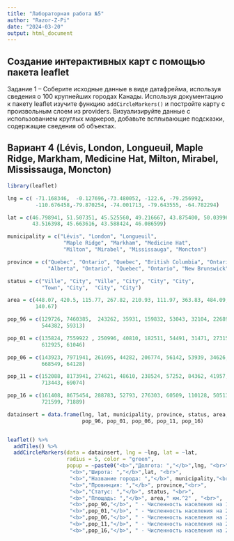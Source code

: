 ```yaml
---
title: "Лабораторная работа №5"
author: "Razor-Z-Pi"
date: "2024-03-20"
output: html_document
---
```


##  Создание интерактивных карт с помощью пакета leaflet

Задание 1 – Соберите исходные данные в виде датафрейма, используя сведения о 100 крупнейших городах Канады. Используя документацию к пакету leaflet изучите функцию `addCircleMarkers()` и постройте карту с произвольным слоем из providers. Визуализируйте данные с использованием круглых маркеров, добавьте всплывающие подсказки, содержащие сведения об объектах.

## Вариант 4 (Lévis, London, Longueuil, Maple Ridge, Markham, Medicine Hat, Milton, Mirabel, Mississauga, Moncton)

```r
library(leaflet)

lng = c( -71.168346,  -0.127696,-73.480052, -122.6, -79.256992, 
         -110.676458,-79.870254, -74.001713, -79.643555, -64.782294)

lat = c(46.798941, 51.507351, 45.525560, 49.216667, 43.875400, 50.039968,  
        43.516398, 45.663616, 43.588424, 46.086599)

municipality = c("Lévis", "London", "Longueuil", 
                  "Maple Ridge", "Markham", "Medicine Hat", 
                  "Milton", "Mirabel", "Mississauga", "Moncton")

province = c("Quebec", "Ontario", "Quebec", "British Columbia", "Ontario", 
             "Alberta", "Ontario", "Quebec", "Ontario", "New Brunswick")

status = c("Ville", "City", "Ville", "City", "City", "City", 
           "Town", "City", 	"City", "City")

area = c(448.07, 420.5, 115.77, 267.82, 210.93, 111.97, 363.83, 484.09, 292.74,
         140.67)

pop_96 = c(129726, 7460385,  243262, 35931, 159832, 53043, 32104, 22689,
           544382, 59313)

pop_01 = c(135824, 7559922 , 250996, 40810, 182511, 54491, 31471, 27315,
           612925, 61046)

pop_06 = c(143923, 7971941, 261695, 44282, 206774, 56142, 53939, 34626,
           668549, 64128)

pop_11 = c(152088, 8173941, 274621, 48610, 238524, 57252, 84362, 41957,
           713443, 69074)

pop_16 = c(161408, 8675454, 288783, 52793, 276303, 60509, 110128, 50513, 
           721599, 71889)

datainsert = data.frame(lng, lat, municipality, province, status, area,
                        pop_96, pop_01, pop_06, pop_11, pop_16)


leaflet() %>% 
  addTiles() %>%
  addCircleMarkers(data = datainsert, lng = ~lng, lat = ~lat,
                   radius = 5, color = "green",
                   popup = ~paste0("<b>","Долгота: ","</b>",lng, "<br>",
                    "<b>","Широта: ","</b>",lat, "<br>",
                    "<b>","Название города: ","</b>", municipality,"<br>",
                    "<b>","Провинция: ","</b>", province,"<br>", 
                    "<b>","Статус: ","</b>", status, "<br>",
                    "<b>","Площадь: ","</b>", area," км.^2" , "<br>",
                    "<b>",pop_96,"</b>", " - Численность населения на 1996 год.", "<br>",
                    "<b>",pop_01,"</b>", " - Численность населения на 2001 год.", "<br>",
                    "<b>",pop_06,"</b>", " - Численность населения на 2006 год.", "<br>",
                    "<b>",pop_11,"</b>", " - Численность населения на 2011 год.",  "<br>",
                    "<b>",pop_16,"</b>", " - Численность населения на 2016 год." ))
```
